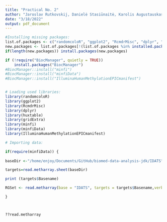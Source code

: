 ```yaml
---
title: "Practical No. 2"
author: "Jaroslav Rutkovskij, Danielė Stasiūnaitė, Karolis Augustauskas (JDK)"
date: "3/18/2022"
output: pdf_document
---
```

```r

#Installing missing packages:
list.of.packages <- c("randomcoloR", "ggplot2", "RcmdrMisc", "dplyr", "huxtable", "gridExtra")
new.packages <- list.of.packages[!(list.of.packages %in% installed.packages()[,"Package"])]
if(length(new.packages)) install.packages(new.packages)

if (!require("BiocManager", quietly = TRUE))
    install.packages("BiocManager")
#BiocManager::install("minfi")
#BiocManager::install("minfiData")
#BiocManager::install("IlluminaHumanMethylationEPICmanifest")


# Loading used libraries:
library(randomcoloR)
library(ggplot2)
library(RcmdrMisc)
library(dplyr)
library(huxtable)
library(gridExtra)
library(minfi)
library(minfiData)
library(IlluminaHumanMethylationEPICmanifest)

# Importing data:

```


``` r

if(require(minfiData)) {
  
baseDir <-"/home/enjoy/Documents/GitHub/biomed-data-analysis-jdk/IDATS"

targets=read.metharray.sheet(baseDir)

print (targets$Basename)

RGSet <- read.metharray(base = "IDATS", targets = targets$Basename,verbose=TRUE)

}



??read.metharray





```